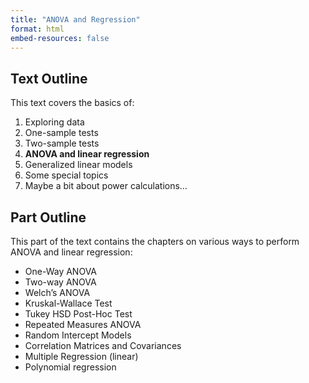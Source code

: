 ```yaml
---
title: "ANOVA and Regression"
format: html
embed-resources: false
---
```



## Text Outline
This text covers the basics of:

1. Exploring data
2. One-sample tests
3. Two-sample tests
4. **ANOVA and linear regression**
5. Generalized linear models
6. Some special topics
7. Maybe a bit about power calculations...


## Part Outline
This part of the text contains the chapters on various ways to perform ANOVA and linear regression: 

- One-Way ANOVA
- Two-way ANOVA
- Welch's ANOVA
- Kruskal-Wallace Test
- Tukey HSD Post-Hoc Test
- Repeated Measures ANOVA
- Random Intercept Models
- Correlation Matrices and Covariances
- Multiple Regression (linear)
- Polynomial regression
